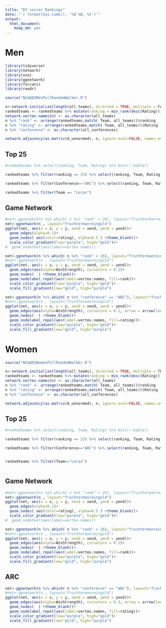 ---
title: "D3 soccer Rankings"
date: "`r format(Sys.time(), '%d %B, %Y')`"
output: 
  html_document: 
    keep_md: yes
---


# Men
 

```{r setup, include=FALSE}
library(tidyverse)
library(network)
library(sna)
library(ggnetwork)
library(forcats)
library(readr)
```


```{r MenRankings, include=FALSE}
source("NCAAD3MenPullRandomWalker.R")
```


```{r setupMen}
n<-network.initialize(length(all_teams), directed = TRUE, multiple = FALSE)
rankedteams <- rankedteams %>% mutate(ranking = min_rank(desc(Rating)))
network.vertex.names(n) <- as.character(all_teams)
n %v% "rank" <- arrange(rankedteams,match( Team, all_teams))$ranking
n %v% "rating" <- arrange(rankedteams,match( Team, all_teams))$Rating
n %v% "conference" <- as.character(all_conferences)

network.adjacency(as.matrix(A_unnormed), n, ignore.eval=FALSE, names.eval = c("WinStrength"))

```
## Top 25
```{r}

#rankedteams %>% select(ranking, Team, Rating) %>% knitr::kable()

rankedteams %>% filter(ranking <= 25) %>% select(ranking, Team, Rating, Conference) %>% knitr::kable()

rankedteams %>% filter(Conference=="ARC") %>% select(ranking, Team, Rating, Conference) %>% knitr::kable()

rankedteams %>% filter(Team == "Loras")

```

## Game Network

```{r plotNetwork}
#net<-ggnetwork(n %s% which( n %v% "rank" < 26), layout="fruchtermanreingold")
net<-ggnetwork(n , layout="fruchtermanreingold")
ggplot(net, aes(x = x, y = y, xend = xend, yend = yend))+
  geom_edges(alpha=0.1)+
  geom_nodes( aes(color=rating), alpha=0.5 ) +theme_blank()+
  scale_color_gradient(low="purple", high="gold")#+
#  geom_nodetext(aes(label=vertex.names))

```

```{r plottop25Men}
net<-ggnetwork(n %s% which( n %v% "rank" < 26), layout="fruchtermanreingold")
#net<-ggnetwork(n , layout="fruchtermanreingold")
ggplot(net, aes(x = x, y = y, xend = xend, yend = yend))+
  geom_edges(aes(alpha=WinStrength), curvature = 0.2)+
  geom_nodes(  ) +theme_blank()+
  geom_nodelabel_repel(aes(label=vertex.names, fill=rank))+
  scale_color_gradient(low="purple", high="gold")+
  scale_fill_gradient(low="gold", high="purple")


```


```{r plotARCMen}
net<-ggnetwork(n %s% which( n %v% "conference" == "ARC"), layout="fruchtermanreingold")
#net<-ggnetwork(n , layout="fruchtermanreingold")
ggplot(net, aes(x = x, y = y, xend = xend, yend = yend))+
  geom_edges(aes(alpha=WinStrength), curvature = 0.2, arrow = arrow(length = unit(3, "points")))+
  geom_nodes(  ) +theme_blank()+
  geom_nodelabel_repel(aes(label=vertex.names, fill=rating))+
  scale_color_gradient(low="purple", high="gold")+
  scale_fill_gradient(low="gold", high="purple")


```

# Women

```{r womensRankings, include=FALSE}
source("NCAAD3WomenPullRandomWalker.R")
``` 


```{r setupWomen}
n<-network.initialize(length(all_teams), directed = TRUE, multiple = TRUE)
rankedteams <- rankedteams %>% mutate(ranking = min_rank(desc(Rating)))
network.vertex.names(n) <- as.character(all_teams)
n %v% "rank" <- arrange(rankedteams,match( Team, all_teams))$ranking
n %v% "rating" <- arrange(rankedteams,match( Team, all_teams))$Rating
n %v% "conference" <- as.character(all_conferences)

network.adjacency(as.matrix(A_unnormed), n, ignore.eval=FALSE, names.eval = c("WinStrength"))

```
## Top 25

```{r}

#rankedteams %>% select(ranking, Team, Rating) %>% knitr::kable()

rankedteams %>% filter(ranking <= 25) %>% select(ranking, Team, Rating, Conference) %>% knitr::kable()

rankedteams %>% filter(Conference=="ARC") %>% select(ranking, Team, Rating, Conference) %>% knitr::kable()


rankedteams %>% filter(Team=="Loras")



```

## Game Network

```{r plotNetworkWomen}
#net<-ggnetwork(n %s% which( n %v% "rank" < 26), layout="fruchtermanreingold")
net<-ggnetwork(n , layout="fruchtermanreingold")
ggplot(net, aes(x = x, y = y, xend = xend, yend = yend))+
  geom_edges(alpha=0.1)+
  geom_nodes( aes(color=rating), alpha=0.5 ) +theme_blank()+
  scale_color_gradient(low="purple", high="gold")#+
#  geom_nodetext(aes(label=vertex.names))

```



```{r plottop25Women}
net<-ggnetwork(n %s% which( n %v% "rank" < 26), layout="fruchtermanreingold")
#net<-ggnetwork(n , layout="fruchtermanreingold")
ggplot(net, aes(x = x, y = y, xend = xend, yend = yend))+
  geom_edges(aes(alpha=WinStrength), curvature = 0.2)+
  geom_nodes(  ) +theme_blank()+
  geom_nodelabel_repel(aes(label=vertex.names, fill=rank))+
  scale_color_gradient(low="purple", high="gold")+
  scale_fill_gradient(low="gold", high="purple")


```

## ARC

```{r plotARCWomen}
net<-ggnetwork(n %s% which( n %v% "conference" == "ARC"), layout="fruchtermanreingold")
#net<-ggnetwork(n , layout="fruchtermanreingold")
ggplot(net, aes(x = x, y = y, xend = xend, yend = yend))+
  geom_edges(aes(alpha=WinStrength), curvature = 0.2, arrow = arrow(length = unit(3, "points")))+
  geom_nodes(  ) +theme_blank()+
  geom_nodelabel_repel(aes(label=vertex.names, fill=rating))+
  scale_color_gradient(low="purple", high="gold")+
  scale_fill_gradient(low="gold", high="purple")


```
